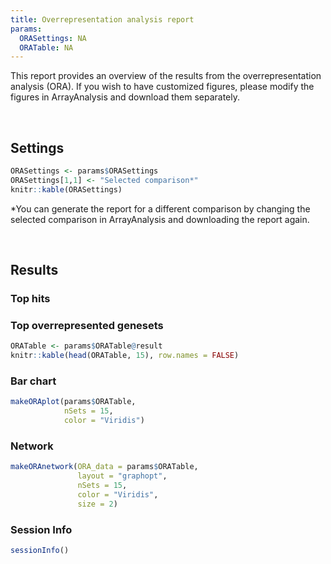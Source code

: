 ```yaml
---
title: Overrepresentation analysis report
params:
  ORASettings: NA
  ORATable: NA
---
```


This report provides an overview of the results from the overrepresentation analysis (ORA). If you wish to have customized figures, please modify the figures in ArrayAnalysis and download them separately.

<br>

## Settings

```r
ORASettings <- params$ORASettings
ORASettings[1,1] <- "Selected comparison*"
knitr::kable(ORASettings)
```
<p>*You can generate the report for a different comparison by changing the selected comparison in 
ArrayAnalysis and downloading the report again.</p>
<br>

## Results {.tabset}

### Top hits
<h3><b>Top overrepresented genesets</b></h3>
```r
ORATable <- params$ORATable@result
knitr::kable(head(ORATable, 15), row.names = FALSE)
```

### Bar chart

```r
makeORAplot(params$ORATable,
            nSets = 15,
            color = "Viridis")
```

### Network

```r
makeORAnetwork(ORA_data = params$ORATable,
               layout = "graphopt",
               nSets = 15,
               color = "Viridis",
               size = 2)
```

### Session Info

```r
sessionInfo()
```